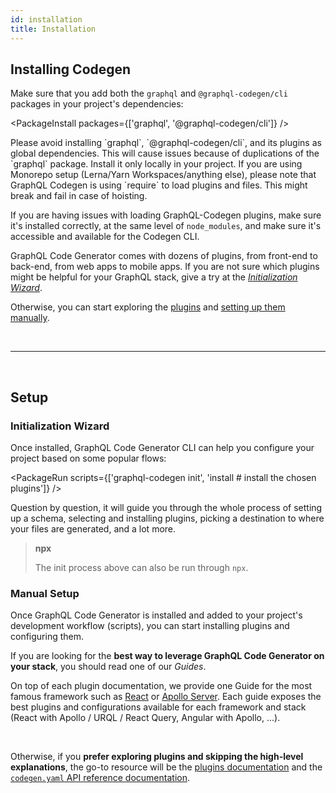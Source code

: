 ```yaml
---
id: installation
title: Installation
---
```


## Installing Codegen

Make sure that you add both the `graphql` and `@graphql-codegen/cli` packages in your project's dependencies:

<PackageInstall packages={['graphql', '@graphql-codegen/cli']} />

<MDXWarning title="Global Installation">
  Please avoid installing `graphql`, `@graphql-codegen/cli`, and its plugins as global dependencies. This will cause
  issues because of duplications of the `graphql` package. Install it only locally in your project.
</MDXWarning>

<MDXWarning title="Monorepo Project">
If you are using Monorepo setup (Lerna/Yarn Workspaces/anything else), please note that GraphQL Codegen is using `require` to load plugins and files. This might break and fail in case of hoisting.

If you are having issues with loading GraphQL-Codegen plugins, make sure it's installed correctly, at the same level of `node_modules`, and make sure it's accessible and available for the Codegen CLI.

</MDXWarning>

GraphQL Code Generator comes with dozens of plugins, from front-end to back-end, from web apps to mobile apps.
If you are not sure which plugins might be helpful for your GraphQL stack, give a try at the [_Initialization Wizard_](#initialization-wizard).

Otherwise, you can start exploring the [plugins](/plugins) and [setting up them manually](#manual-setup).

<p>&nbsp;</p>

---

<p>&nbsp;</p>

## Setup

### Initialization Wizard

Once installed, GraphQL Code Generator CLI can help you configure your project based on some popular flows:

<PackageRun scripts={['graphql-codegen init', 'install # install the chosen plugins']} />

Question by question, it will guide you through the whole process of setting up a schema, selecting and installing plugins, picking a destination to where your files are generated, and a lot more.

> **npx**
>
> The init process above can also be run through `npx`.

### Manual Setup

Once GraphQL Code Generator is installed and added to your project's development workflow (scripts), you can start installing plugins and configuring them.

If you are looking for the **best way to leverage GraphQL Code Generator on your stack**, you should read one of our _Guides_.

On top of each plugin documentation, we provide one Guide for the most famous framework such as [React](/docs/guides/react) or [Apollo Server](/docs/guides/graphql-server-apollo-yoga).
Each guide exposes the best plugins and configurations available for each framework and stack (React with Apollo / URQL / React Query, Angular with Apollo, ...).

<br />

Otherwise, if you **prefer exploring plugins and skipping the high-level explanations**, the go-to resource will be the [plugins documentation](/plugins) and the [`codegen.yaml` API reference documentation](/docs/config-reference/codegen-config).

